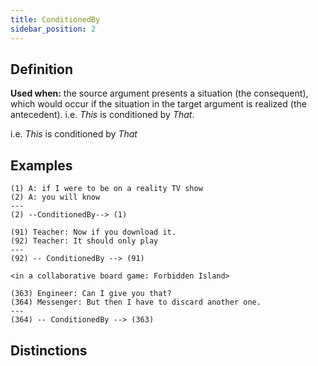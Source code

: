 ```yaml
---
title: ConditionedBy
sidebar_position: 2
---
```


## Definition

**Used when:** the source argument presents a situation (the consequent), which would occur if the situation in the target argument is realized (the antecedent). i.e. *This* is conditioned by *That*.

i.e. *This* is conditioned by *That*

## Examples

```
(1) A: if I were to be on a reality TV show
(2) A: you will know
---
(2) --ConditionedBy--> (1)
```

```
(91) Teacher: Now if you download it.
(92) Teacher: It should only play
---
(92) -- ConditionedBy --> (91)
```

```
<in a collaborative board game: Forbidden Island>

(363) Engineer: Can I give you that?
(364) Messenger: But then I have to discard another one.
---
(364) -- ConditionedBy --> (363)
```


## Distinctions


<Markdown />
